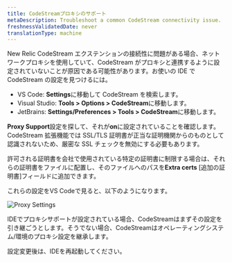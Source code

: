 ```yaml
---
title: CodeStreamプロキシのサポート
metaDescription: Troubleshoot a common CodeStream connectivity issue.
freshnessValidatedDate: never
translationType: machine
---
```


New Relic CodeStream エクステンションの接続性に問題がある場合、ネットワークプロキシを使用していて、CodeStream がプロキシと連携するように設定されていないことが原因である可能性があります。お使いの IDE で CodeStream の設定を見つけるには。

* VS Code: <DNT>**Settings**</DNT>に移動して CodeStream を検索します。
* Visual Studio: <DNT>**Tools &gt; Options &gt; CodeStream**</DNT>に移動します。
* JetBrains: <DNT>**Settings/Preferences &gt; Tools &gt; CodeStream**</DNT>に移動します。

<DNT>**Proxy Support**</DNT>設定を探して、それが<DNT>**on**</DNT>に設定されていることを確認します。 CodeStream 拡張機能では SSL/TLS 証明書が正当な証明機関からのものとして認識されないため、厳密な SSL チェックを無効にする必要もあります。

許可される証明書を会社で使用されている特定の証明書に制限する場合は、それらの証明書をファイルに配置し、そのファイルへのパスを**Extra certs** \[追加の証明書]フィールドに追加できます。

これらの設定をVS Codeで見ると、以下のようになります。

<img alt="Proxy Settings" src="/images/codestream_screenshot-crop_vscode-proxy-settings.webp" />

IDEでプロキシサポートが設定されている場合、CodeStreamはまずその設定を引き継ごうとします。そうでない場合、CodeStreamはオペレーティングシステム/環境のプロキシ設定を継承します。

設定変更後は、IDEを再起動してください。